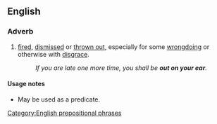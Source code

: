 ==English==

===Adverb===
{{en-adv|pos=[[out]] [[on]] one's [[ear]]}}

#{{idiomatic}} [[fired]], [[dismissed]] or [[throw out|thrown out]], especially for some [[wrongdoing]] or otherwise with [[disgrace]].
#:''If you are late one more time, you shall be '''out on your ear'''.''

====Usage notes====
* May be used as a predicate.

[[Category:English prepositional phrases]]